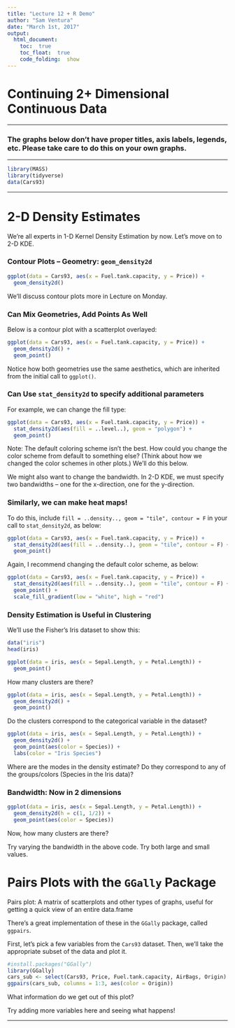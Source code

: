 ```yaml
---
title: "Lecture 12 + R Demo"
author: "Sam Ventura"
date: "March 1st, 2017"
output: 
  html_document:
    toc:  true
    toc_float:  true
    code_folding:  show
---
```



#  Continuing 2+ Dimensional Continuous Data

***

###  The graphs below don't have proper titles, axis labels, legends, etc.  Please take care to do this on your own graphs.

***

```r
library(MASS)
library(tidyverse)
data(Cars93)
```


***



#  2-D Density Estimates

We're all experts in 1-D Kernel Density Estimation by now.  Let's move on to 2-D KDE.

###  Contour Plots -- Geometry:  `geom_density2d`

```r
ggplot(data = Cars93, aes(x = Fuel.tank.capacity, y = Price)) + 
  geom_density2d()
```

We'll discuss contour plots more in Lecture on Monday.


###  Can Mix Geometries, Add Points As Well

Below is a contour plot with a scatterplot overlayed:

```r
ggplot(data = Cars93, aes(x = Fuel.tank.capacity, y = Price)) + 
  geom_density2d() + 
  geom_point()
```

Notice how both geometries use the same aesthetics, which are inherited from the initial call to `ggplot()`.


###  Can Use `stat_density2d` to specify additional parameters

For example, we can change the fill type:

```r
ggplot(data = Cars93, aes(x = Fuel.tank.capacity, y = Price)) + 
  stat_density2d(aes(fill = ..level..), geom = "polygon") + 
  geom_point()
```


Note:  The default coloring scheme isn't the best.  How could you change the color scheme from default to something else?  (Think about how we changed the color schemes in other plots.)  We'll do this below.

We might also want to change the bandwidth.  In 2-D KDE, we must specify two bandwidths -- one for the x-direction, one for the y-direction.



###  Similarly, we can make heat maps!

To do this, include `fill = ..density.., geom = "tile", contour = F` in your call to `stat_density2d`, as below:

```r
ggplot(data = Cars93, aes(x = Fuel.tank.capacity, y = Price)) + 
  stat_density2d(aes(fill = ..density..), geom = "tile", contour = F) + 
  geom_point()
```

Again, I recommend changing the default color scheme, as below:

```r
ggplot(data = Cars93, aes(x = Fuel.tank.capacity, y = Price)) + 
  stat_density2d(aes(fill = ..density..), geom = "tile", contour = F) + 
  geom_point() + 
  scale_fill_gradient(low = "white", high = "red")
```


###  Density Estimation is Useful in Clustering

We'll use the Fisher's Iris dataset to show this:

```r
data("iris")
head(iris)

ggplot(data = iris, aes(x = Sepal.Length, y = Petal.Length)) + 
  geom_point()
```

How many clusters are there?

```r
ggplot(data = iris, aes(x = Sepal.Length, y = Petal.Length)) + 
  geom_density2d() + 
  geom_point()
```

Do the clusters correspond to the categorical variable in the dataset?

```r
ggplot(data = iris, aes(x = Sepal.Length, y = Petal.Length)) + 
  geom_density2d() + 
  geom_point(aes(color = Species)) + 
  labs(color = "Iris Species")
```


Where are the modes in the density estimate?  Do they correspond to any of the groups/colors (Species in the Iris data)?

###  Bandwidth:  Now in 2 dimensions

```r
ggplot(data = iris, aes(x = Sepal.Length, y = Petal.Length)) + 
  geom_density2d(h = c(1, 1/2)) + 
  geom_point(aes(color = Species))
```

Now, how many clusters are there?

Try varying the bandwidth in the above code.  Try both large and small values.


#  Pairs Plots with the `GGally` Package

Pairs plot:  A matrix of scatterplots and other types of graphs, useful for getting a quick view of an entire data.frame

There's a great implementation of these in the `GGally` package, called `ggpairs`.

First, let's pick a few variables from the `Cars93` dataset.  Then, we'll take the appropriate subset of the data and plot it.

```r
#install.packages("GGally")
library(GGally)
cars_sub <- select(Cars93, Price, Fuel.tank.capacity, AirBags, Origin)
ggpairs(cars_sub, columns = 1:3, aes(color = Origin))

```

What information do we get out of this plot?

Try adding more variables here and seeing what happens!

***

